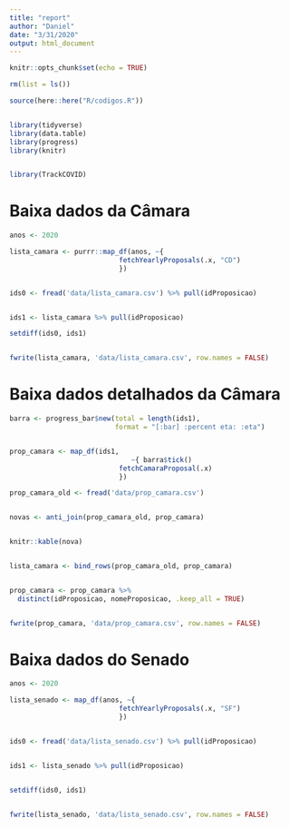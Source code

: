 ```yaml
---
title: "report"
author: "Daniel"
date: "3/31/2020"
output: html_document
---
```


```r
knitr::opts_chunk$set(echo = TRUE)
```



```r
rm(list = ls())

source(here::here("R/codigos.R"))


library(tidyverse)
library(data.table)
library(progress)
library(knitr)


library(TrackCOVID)
```


# Baixa dados da Câmara
```r

anos <- 2020

lista_camara <- purrr::map_df(anos, ~{
                           fetchYearlyProposals(.x, "CD")
                           })


ids0 <- fread('data/lista_camara.csv') %>% pull(idProposicao)


ids1 <- lista_camara %>% pull(idProposicao)

setdiff(ids0, ids1)


fwrite(lista_camara, 'data/lista_camara.csv', row.names = FALSE)
```


# Baixa dados detalhados da Câmara
```r
barra <- progress_bar$new(total = length(ids1), 
                          format = "[:bar] :percent eta: :eta")


prop_camara <- map_df(ids1, 
                              ~{ barra$tick()
                           fetchCamaraProposal(.x)
                           })

prop_camara_old <- fread('data/prop_camara.csv')


novas <- anti_join(prop_camara_old, prop_camara) 


knitr::kable(nova)


lista_camara <- bind_rows(prop_camara_old, prop_camara)


prop_camara <- prop_camara %>% 
  distinct(idProposicao, nomeProposicao, .keep_all = TRUE)


fwrite(prop_camara, 'data/prop_camara.csv', row.names = FALSE)
```




# Baixa dados do Senado
```r

anos <- 2020

lista_senado <- map_df(anos, ~{
                           fetchYearlyProposals(.x, "SF")
                           })


ids0 <- fread('data/lista_senado.csv') %>% pull(idProposicao)


ids1 <- lista_senado %>% pull(idProposicao)


setdiff(ids0, ids1)


fwrite(lista_senado, 'data/lista_senado.csv', row.names = FALSE)
```



